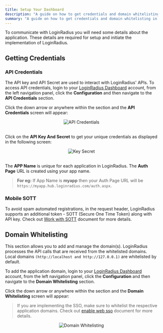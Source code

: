 ```yaml
---
title: Setup Your Dashboard
description: "A guide on how to get credentials and domain whitelisting in dashboard."
summary: "A guide on how to get credentials and domain whitelisting in dashboard"
---
```


To communicate with LoginRadius you will need some details about the application. These details are required for setup and initiate the implementation of LoginRadius.

## Getting Credentials

### API Credentials

The API key and API Secret are used to interact with LoginRadius' APIs. To access API credentials, login to your [LoginRadius Dashboard](https://dashboard.loginradius.com/dashboard) account, from the left navigation panel, click the **Configuration** and then navigate to the **API Credentials** section. 

Click the down arrow or anywhere within the section and the **API Credentials** screen will appear:

<div style="text-align:center">
  <img src="../assets/howto/setup-your-dashboard/api-credentails.png" alt="API Credentials" />
</div>
<br/>

Click on the **API Key And Secret** to get your unique credentials as displayed in the following screen:

<div style="text-align:center">
  <img src="../assets/howto/setup-your-dashboard/key-secret.png" alt="Key Secret" />
</div>
<br/>

The **APP Name** is unique for each application in LoginRadius. The **Auth Page** URL is  created using your app name.

> **For eg:** If App Name is **myapp** then your Auth Page URL will be `https://myapp.hub.loginradius.com/auth.aspx`.


### Mobile SOTT
To avoid spam automated registrations, in the request header, LoginRadius supports an additional token - SOTT (Secure One Time Token) along with API key. Check out [Work with SOTT](/howto/work-with-sott/) document for more details.

## Domain Whitelisting

This section allows you to add and manage the domain(s). LoginRadius processes the API calls that are received from the whitelisted domains. Local domains `(http://localhost and http://127.0.0.1)` are whitelisted by default.

To add the application domain, login to your [LoginRadius Dashboard](https://dashboard.loginradius.com/dashboard) account, from the left navigation panel, click the **Configuration** and then navigate to the **Domain Whitelisting** section. 

Click the down arrow or anywhere within the section and the **Domain Whitelisting** screen will appear:

> If you are implementing the SSO, make sure to whitelist the respective application domains. Check out [enable web sso](/howto/web-sso/) document for more details.


<div style="text-align:center">
  <img src="../assets/howto/web-sso/domain-whitelisting.png" alt="Domain Whitelisting" />
</div>
<br/>